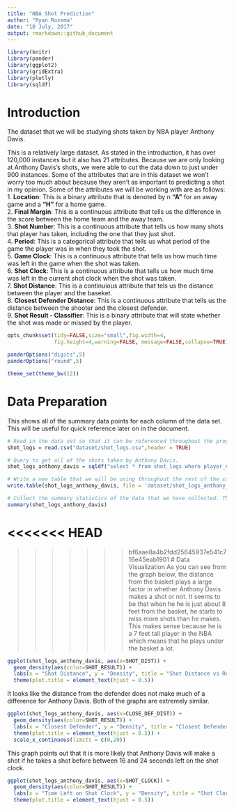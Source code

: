 ```yaml
---
title: "NBA Shot Prediction"
author: "Ryan Rozema"
date: "10 July, 2017"
output: rmarkdown::github_document
---
```


```r
library(knitr)
library(pander)
library(ggplot2)
library(gridExtra)
library(plotly)
library(sqldf)
```

# Introduction
The dataset that we will be studying shots taken by NBA player Anthony Davis.

This is a relatively large dataset. As stated in the introduction, it has over 120,000 instances but it also has 21 attributes. Because we are only looking at Anthony Davis's shots, we were able to cut the data down to just under 900 instances.  Some of the attributes that are in this dataset we won't worry too much about because they aren't as important to predicting a shot in my opinion. Some of the attributes we will be working with are as follows:  
  1. **Location**: This is a binary attribute that is denoted by n **"A"** for an away game and a **"H"** for a home game.  
  2. **Final Margin**: This is a continuous attribute that tells us the difference in the score between the home team and the away team.  
  3. **Shot Number**: This is a continuous attribute that tells us how many shots that player has taken, including the one that they just shot.  
  4. **Period**: This is a categorical attribute that tells us what period of the game the player was in when they took the shot.  
  5. **Game Clock**: This is a continuous attribute that tells us how much time was left in the game when the shot was taken.  
  6. **Shot Clock**: This is a continuous attribute that tells us how much time was left in the current shot clock when the shot was taken.  
  7. **Shot Distance**: This is a continuious attribute that tels us the distance between the player and the baseket.  
  8. **Closest Defender Distance**: This is a continuous attribute that tells us the distance between the shooter and the closest defender.  
  9. **Shot Result - Classifier**: This is a binary attribute that will state whether the shot was made or missed by the player.  

```r
opts_chunk$set(tidy=FALSE,size="small",fig.width=4,
               fig.height=4,warning=FALSE, message=FALSE,collapse=TRUE)

panderOptions("digits",5)
panderOptions("round",5)

theme_set(theme_bw(12))
```

# Data Preparation
This shows all of the summary data points for each column of the data set. This will be useful for quick reference later on in the document.
```r
# Read in the data set so that it can be referenced throughout the program. 
shot_logs = read.csv("dataset/shot_logs.csv",header = TRUE)

# Query to get all of the shots taken by Anthony Davis.
shot_logs_anthony_davis = sqldf("select * from shot_logs where player_name = 'anthony davis'")

# Write a new table that we will be using throughout the rest of the code.
write.table(shot_logs_anthony_davis, file = 'dataset/shot_logs_anthony_davis.csv', append = TRUE, row.names = FALSE, col.names = FALSE, quote = TRUE, sep = ',')

# Collect the summary statistics of the data that we have collected. This will give us a lot of information about our data that we are analyzing.
summary(shot_logs_anthony_davis)
```

<<<<<<< HEAD
=======

>>>>>>> bf6aae8a4b2fdd25645937e541c716e45eab1901
# Data Visualization
As you can see from the graph below, the distance from the basket plays a large factor in whether Anthony Davis makes a shot or not.  It seems to be that when he he is just about 8 feet from the basket, he starts to miss more shots than he makes.  This makes sense because he is a 7 feet tall player in the NBA which means that he plays under the basket a lot.
```r
ggplot(shot_logs_anthony_davis, aes(x=SHOT_DIST)) + 
  geom_density(aes(color=SHOT_RESULT)) + 
  labs(x = "Shot Distance", y = "Density", title = "Shot Distance vs Result", color = "Shot Result") + 
  theme(plot.title = element_text(hjust = 0.5))
```

It looks like the distance from the defender does not make much of a difference for Anthony Davis.  Both of the graphs are extremely similar.
```r
ggplot(shot_logs_anthony_davis, aes(x=CLOSE_DEF_DIST)) + 
  geom_density(aes(color=SHOT_RESULT)) + 
  labs(x = "Closest Defender", y = "Density", title = "Closest Defender vs Result", color = "Shot Result") + 
  theme(plot.title = element_text(hjust = 0.5)) + 
  scale_x_continuous(limits = c(0,20))
```

This graph points out that it is more likely that Anthony Davis will make a shot if he takes a shot before between 16 and 24 seconds left on the shot clock.
```r
ggplot(shot_logs_anthony_davis, aes(x=SHOT_CLOCK)) + 
  geom_density(aes(color=SHOT_RESULT)) + 
  labs(x = "Time Left on Shot Clock", y = "Density", title = "Shot Clock vs Result", color = "Shot Result") + 
  theme(plot.title = element_text(hjust = 0.5))
```
